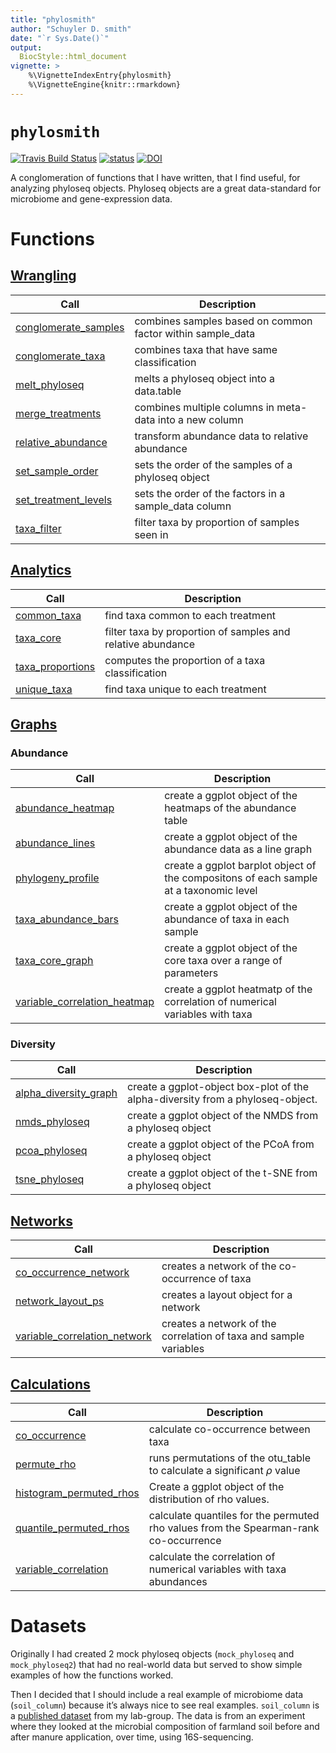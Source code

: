 ```yaml
---
title: "phylosmith"
author: "Schuyler D. smith"
date: "`r Sys.Date()`"
output: 
  BiocStyle::html_document
vignette: >
    %\VignetteIndexEntry{phylosmith}
    %\VignetteEngine{knitr::rmarkdown}
---
```

# `phylosmith` 

[![Travis Build Status](https://travis-ci.org/schuyler-smith/phylosmith.svg?branch=master)](https://github.com/schuyler-smith/phylosmith)
[![status](http://joss.theoj.org/papers/4d4780ab16c487764ebe108fa6bcdc2c/status.svg)](http://joss.theoj.org/papers/4d4780ab16c487764ebe108fa6bcdc2c)
[![DOI](https://zenodo.org/badge/159598780.svg)](https://zenodo.org/badge/latestdoi/159598780)

A conglomeration of functions that I have written, that I find useful, for 
analyzing phyloseq objects. Phyloseq objects are a great data-standard for 
microbiome and gene-expression data.

# Functions

## [Wrangling](
https://schuyler-smith.github.io/phylosmith/wrangling.html)

Call | Description
-------------------- | ------------------------------------------------------------
[conglomerate_samples](https://schuyler-smith.github.io/phylosmith/wrangling.html#conglomerate_samples) | combines samples based on common factor within sample_data
[conglomerate_taxa](https://schuyler-smith.github.io/phylosmith/wrangling.html#conglomerate_taxa) | combines taxa that have same classification
[melt_phyloseq](https://schuyler-smith.github.io/phylosmith/wrangling.html#melt_phyloseq) | melts a phyloseq object into a data.table
[merge_treatments](https://schuyler-smith.github.io/phylosmith/wrangling.html#merge_treatments) | combines multiple columns in meta-data into a new column
[relative_abundance](https://schuyler-smith.github.io/phylosmith/wrangling.html#relative_abundance) | transform abundance data to relative abundance
[set_sample_order](https://schuyler-smith.github.io/phylosmith/wrangling.html#set_sample_order) | sets the order of the samples of a phyloseq object
[set_treatment_levels](https://schuyler-smith.github.io/phylosmith/wrangling.html#set_treatment_levels) | sets the order of the factors in a sample_data column
[taxa_filter](https://schuyler-smith.github.io/phylosmith/wrangling.html#taxa_filter) | filter taxa by proportion of samples seen in

## [Analytics](https://schuyler-smith.github.io/phylosmith/analytics.html)
Call | Description
-------------------- | ------------------------------------------------------------
[common_taxa](https://schuyler-smith.github.io/phylosmith/analytics.html#common_taxa) | find taxa common to each treatment
[taxa_core](https://schuyler-smith.github.io/phylosmith/analytics.html#taxa_core) | filter taxa by proportion of samples and relative abundance
[taxa_proportions](https://schuyler-smith.github.io/phylosmith/analytics.html#taxa_proportions) | computes the proportion of a taxa classification
[unique_taxa](https://schuyler-smith.github.io/phylosmith/analytics.html#unique_taxa) | find taxa unique to each treatment

## [Graphs](https://schuyler-smith.github.io/phylosmith/graphs.html)
### Abundance
Call | Description
-------------------- | ------------------------------------------------------------
[abundance_heatmap](https://schuyler-smith.github.io/phylosmith/graphs.html#abundance_heatmap) | create a ggplot object of the heatmaps of the abundance table
[abundance_lines](https://schuyler-smith.github.io/phylosmith/graphs.html#abundance_lines) | create a ggplot object of the abundance data as a line graph
[phylogeny_profile](https://schuyler-smith.github.io/phylosmith/graphs.html#phylogeny_profile) | create a ggplot barplot object of the compositons of each sample at a taxonomic level
[taxa_abundance_bars](https://schuyler-smith.github.io/phylosmith/graphs.html#taxa_abundance_bars) | create a ggplot object of the abundance of taxa in each sample
[taxa_core_graph](https://schuyler-smith.github.io/phylosmith/graphs.html#taxa_core_graph) | create a ggplot object of the core taxa over a range of parameters
[variable_correlation_heatmap](https://schuyler-smith.github.io/phylosmith/graphs.html#variable_correlation_heatmap)  | create a ggplot heatmatp of the correlation of numerical variables with taxa

### Diversity
Call | Description
-------------------- | ------------------------------------------------------------
[alpha_diversity_graph](https://schuyler-smith.github.io/phylosmith/graphs.html#alpha_diversity_graph) | create a ggplot-object box-plot of the alpha-diversity from a phyloseq-object.
[nmds_phyloseq](https://schuyler-smith.github.io/phylosmith/graphs.html#nmds_phyloseq)  | create a ggplot object of the NMDS from a phyloseq object
[pcoa_phyloseq](https://schuyler-smith.github.io/phylosmith/graphs.html#pcoa_phyloseq)  | create a ggplot object of the PCoA from a phyloseq object
[tsne_phyloseq](https://schuyler-smith.github.io/phylosmith/graphs.html#tsne_phyloseq)  | create a ggplot object of the t-SNE from a phyloseq object

## [Networks](https://schuyler-smith.github.io/phylosmith/networks.html)
Call | Description
-------------------- | ------------------------------------------------------------
[co_occurrence_network](https://schuyler-smith.github.io/phylosmith/networks.html#co_occurrence_network) | creates a network of the co-occurrence of taxa
[network_layout_ps](https://schuyler-smith.github.io/phylosmith/networks.html#network_layout_ps) | creates a layout object for a network
[variable_correlation_network](https://schuyler-smith.github.io/phylosmith/networks.html#variable_correlation_network) | creates a network of the correlation of taxa and sample variables

## [Calculations](https://schuyler-smith.github.io/phylosmith/calculations.html)
Call | Description
-------------------- | ------------------------------------------------------------
[co_occurrence](https://schuyler-smith.github.io/phylosmith/calculations.html#co_occurrence) | calculate co-occurrence between taxa
[permute_rho](https://schuyler-smith.github.io/phylosmith/calculations.html#permute_rho) | runs permutations of the otu_table to calculate a significant $\rho$ value
[histogram_permuted_rhos](https://schuyler-smith.github.io/phylosmith/calculations.html#histogram_permuted_rhos) | Create a ggplot object of the distribution of rho values.
[quantile_permuted_rhos](https://schuyler-smith.github.io/phylosmith/calculations.html#quantile_permuted_rhos) | calculate quantiles for the permuted rho values from the Spearman-rank co-occurrence
[variable_correlation](https://schuyler-smith.github.io/phylosmith/calculations.html#variable_correlation) | calculate the correlation of numerical variables with taxa abundances

# Datasets

Originally I had created 2 mock phyloseq objects (`mock_phyloseq` and 
`mock_phyloseq2`) that had no real-world data but served to show simple 
examples of how the functions worked. 

Then I decided that I should include a real example of microbiome data 
(`soil_column`) because it's always nice to see real examples. 
`soil_column` is a <a href="https://www.frontiersin.org/
articles/10.3389/fmicb.2018.03197/full" target="_blank">published dataset</a> 
from my lab-group. The data is from an experiment 
where they looked at the microbial composition of farmland soil before and 
after manure application, over time, using 16S-sequencing.

<br>
<br>
